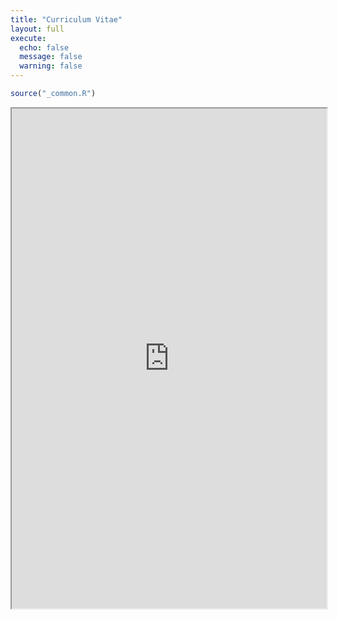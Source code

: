```yaml
---
title: "Curriculum Vitae"
layout: full
execute: 
  echo: false
  message: false
  warning: false
---
```


```r
source("_common.R")
```

<iframe src="https://nbviewer.org/github/bamesserly/ben-mess_quarto/blob/main/content/messerly_cv.pdf" width="100%" height="800"></iframe>

